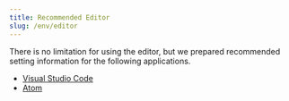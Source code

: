 ---
title: Recommended Editor
slug: /env/editor
---

There is no limitation for using the editor, but we prepared recommended setting information for the following applications.

* [Visual Studio Code](/docs/env/editor/vscode)
* [Atom](/docs/env/editor/atom)
